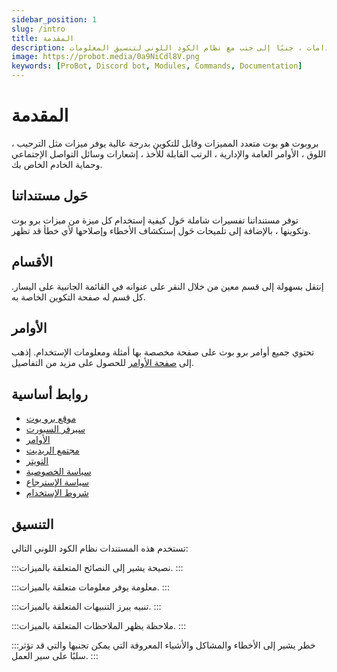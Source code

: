 ```yaml
---
sidebar_position: 1
slug: /intro
title: المقدمة
description: هذا هو قسم المقدمة في مستندات برو بوت.  يوفر نظرة عامة على ميزات البوت ومنها الأساسيات مثل الأوامر والإستخدامات ، جنبًا إلى جنب مع نظام الكود اللوني لتنسيق المعلومات.
image: https://probot.media/0a9NiCdl8V.png
keywords: [ProBot, Discord bot, Modules, Commands, Documentation] 
---
```


# المقدمة 

بروبوت هو بوت متعدد المميزات وقابل للتكوين بدرجة عالية يوفر ميزات مثل الترحيب ، اللوق ، الأوامر العامة والإدارية ، الرتب القابلة للأخذ ، إشعارات وسائل التواصل الإجتماعي وحماية الخادم الخاص بك.

## حَول مستنداتنا

توفر مستنداتنا تفسيرات شاملة حَول كيفية إستخدام كل ميزة من ميزات برو بوت وتكوينها ، بالإضافة إلى تلميحات حَول إستكشاف الأخطاء وإصلاحها لأي خطأ قد تظهر.

## الأقسام

إنتقل بسهولة إلى قسم معين من خلال النقر على عنوانه في القائمة الجانبية على اليسار. كل قسم له صفحة التكوين الخاصة به.

## الأوامر 

تحتوي جميع أوامر برو بوت على صفحة مخصصة بها أمثلة ومعلومات الإستخدام.  إذهب إلى [صفحة الأوامر](https://probot.io/commands) للحصول على مزيد من التفاصيل.

## روابط أساسية

- [موقع برو بوت](https://probot.io/)
- [سيرفر السبورت](https://discord.gg/probot)
- [الأوامر](https://probot.io/commands)
- [مجتمع الريديت](https://www.reddit.com/r/probot)
- [التويتر](https://twitter.com/tryProBot)
- [سياسة الخصوصية](https://probot.io/privacy-policy)
- [سياسة الإسترجاع](https://probot.io/refund-policy)
- [شروط الإستخدام](https://probot.io/terms-of-use)

## التنسيق

تستخدم هذه المستندات نظام الكود اللوني التالي:

:::نصيحة
يشير إلى النصائح المتعلقة بالميزات.
:::

:::معلومة
يوفر معلومات متعلقة بالميزات.
:::

:::تنبيه
يبرز التنبيهات المتعلقة بالميزات.
:::

:::ملاحظة
يظهر الملاحظات المتعلقة بالميزات.
:::

:::خطر
يشير إلى الأخطاء والمشاكل والأشياء المعروفة التي يمكن تجنبها والتي قد تؤثر سلبًا على سير العمل.
:::
